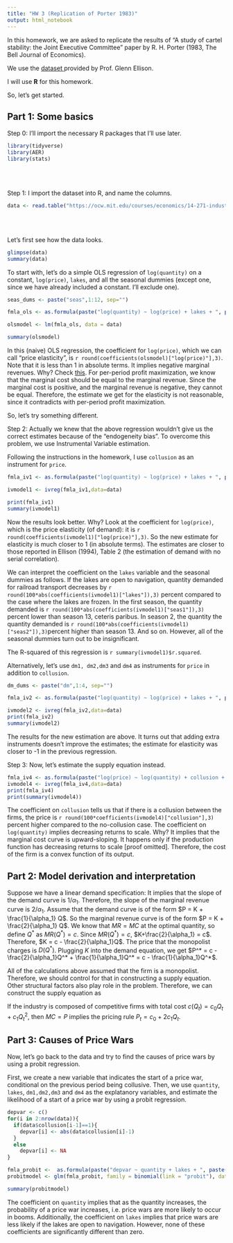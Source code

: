 ```yaml
---
title: "HW 3 (Replication of Porter 1983)"
output: html_notebook
---
```


In this homework, we are asked to replicate the results of "A study of cartel stability: the Joint Executive Committee" paper by R. H. Porter (1983, The Bell Journal of Economics).

We use the <a href="https://ocw.mit.edu/courses/economics/14-271-industrial-organization-i-fall-2013/assignments/Porter.prn"> dataset </a> provided by Prof. Glenn Ellison.

I will use <b>R</b> for this homework.

So, let's get started. 

<h2>Part 1: Some basics</h2>

Step 0: I'll import the necessary R packages that I'll use later.

```r
library(tidyverse)
library(AER)
library(stats)
```
<br></br>

Step 1: I import the dataset into R, and name the columns.
```r
data <- read.table("https://ocw.mit.edu/courses/economics/14-271-industrial-organization-i-fall-2013/assignments/Porter.prn", header = TRUE)

```
<br></br>

Let's first see how the data looks.
```r
glimpse(data)
summary(data)
```

To start with, let's do a simple OLS regression of ``` log(quantity)``` on a constant, ```
log(price)```, ```lakes```, and all the seasonal dummies (except one, since we have already included a constant. I'll exclude one). 

```r
seas_dums <- paste("seas",1:12, sep="")

fmla_ols <- as.formula(paste("log(quantity) ~ log(price) + lakes + ", paste(seas_dums, collapse= "+")))

olsmodel <- lm(fmla_ols, data = data)

summary(olsmodel)
```

In this (naive) OLS regression, the coefficient for `log(price)`, which we can call "price elasticity", is `r round(coefficients(olsmodel)["log(price)"],3)`. Note that it is less than 1 in absolute terms. It implies negative marginal revenues. Why? Check <a href="https://en.wikipedia.org/wiki/Marginal_revenue#Relationship_between_marginal_revenue_and_elasticity">this</a>. For per-period profit maximization, we know that the marginal cost should be equal to the marginal revenue. Since the marginal cost is positive, and the marginal revenue is negative, they cannot be equal. Therefore, the estimate we get for the elasticity is not reasonable, since it contradicts with per-period profit maximization.

So, let's try something different.

Step 2: Actually we knew that the above regression wouldn't give us the correct estimates because of the "endogeneity bias". To overcome this problem, we use Instrumental Variable estimation.

Following the instructions in the homework, I use `collusion` as an instrument for `price`.  

```r
fmla_iv1 <- as.formula(paste("log(quantity) ~ log(price) + lakes + ", paste(seas_dums, collapse= "+"),paste("| collusion + lakes + "),paste(seas_dums, collapse= "+")))

ivmodel1 <- ivreg(fmla_iv1,data=data)

print(fmla_iv1)
summary(ivmodel1)
```

Now the results look better. Why? Look at the coefficient for `log(price)`, which is the price elasticity (of demand): it is `r round(coefficients(ivmodel1)["log(price)"],3)`. So the new estimate for elasticity is much closer to 1 (in absolute terms). The estimates are closer to those reported in Ellison (1994), Table 2 (the estimation of demand with no serial correlation).

We can interpret the coefficient on the `lakes` variable and the seasonal dummies as follows. If the lakes are open to navigation, quantity demanded for railroad transport decreases by `r round(100*abs(coefficients(ivmodel1)["lakes"]),3)` percent compared to the case where the lakes are frozen. In the first season, the quantity demanded is `r round(100*abs(coefficients(ivmodel1)["seas1"]),3) ` percent lower than season 13, ceteris paribus. In season 2, the quantity  the quantity demanded is `r round(100*abs(coefficients(ivmodel1)["seas2"]),3) `percent higher than season 13. And so on. However, all of the seasonal dummies turn out to be insignificant.


The R-squared of this regression is `r summary(ivmodel1)$r.squared`.


Alternatively, let's use `dm1, dm2,dm3` and `dm4` as instruments for `price` in addition to `collusion`.
```r

dm_dums <- paste("dm",1:4, sep="")

fmla_iv2 <- as.formula(paste("log(quantity) ~ log(price) + lakes + ", paste(seas_dums, collapse= "+"),paste("|", paste(dm_dums,collapse = "+"), "+ collusion + lakes + "), paste(seas_dums,collapse="+")))

ivmodel2 <- ivreg(fmla_iv2,data=data)
print(fmla_iv2)
summary(ivmodel2)
```


The results for the new estimation are above. It turns out that adding extra instruments doesn't improve the estimates; the estimate for elasticity was closer to -1 in the previous regression.


Step 3: Now, let's estimate the supply equation instead. 

```r
fmla_iv4 <- as.formula(paste("log(price) ~ log(quantity) + collusion + ", paste(dm_dums, collapse= "+"),paste("+"),paste(seas_dums,collapse="+"),paste("| lakes + collusion + "),paste(dm_dums, collapse= "+"),paste("+"),paste(seas_dums,collapse ="+")))
ivmodel4 <- ivreg(fmla_iv4,data=data)
print(fmla_iv4)
print(summary(ivmodel4))


```

The coefficient on `collusion` tells us that if there is a collusion between the firms, the price is `r round(100*coefficients(ivmodel4)["collusion"],3)` percent higher compared to the no-collusion case. The coefficient on `log(quantity)` implies decreasing returns to scale. Why? It implies that the marginal cost curve is upward-sloping. It happens only if the production function has decreasing returns to scale [proof omitted]. Therefore, the cost of the firm is a convex function of its output.


<h2>Part 2: Model derivation and interpretation</h2>

Suppose we have a linear demand specification:
\begin{equation}
Q_t = \alpha_0 + \alpha_1 P_t + \alpha_2 Lakes_t + u_t
\end{equation}
It implies that the slope of the demand curve is $1/\alpha_1$. Therefore, the slope of the marginal revenue curve is $2/\alpha_1$. Assume that the demand curve is of the form $P = K + \frac{1}{\alpha_1} Q$. So the marginal revenue curve is of the form $P = K + \frac{2}{\alpha_1} Q$. We know that $MR=MC$ at the optimal quantity, so define $Q^*$ as $MR(Q^*) = c$. Since $MR(Q^*) = c$, $K+\frac{2}{\alpha_1} = c$. Therefore, $K = c - \frac{2}{\alpha_1}Q$. The price that the monopolist charges is $D(Q^*)$. Plugging $K$ into the demand equation, we get $P^* = c - \frac{2}{\alpha_1}Q^* + \frac{1}{\alpha_1}Q^* = c - \frac{1}{\alpha_1}Q^*$.


All of the calculations above assumed that the firm is a monopolist. Therefore, we should control for that in constructing a supply equation. Other structural factors also play role in the problem. Therefore, we can construct the supply equation as 

\begin{equation}
P_t = \beta_0 + \beta_1 Q_t + \beta_2 S_t + \beta_3 I_t + v_t
\end{equation}


If the industry is composed of competitive firms with total cost $c(Q_t) = c_0 Q_t + c_1 Q_t^2$, then $MC = P$ implies the pricing rule $P_t = c_0 + 2c_1 Q_t$. 

<h2> Part 3: Causes of Price Wars </h2>

Now, let's go back to the data and try to find the causes of price wars by using a probit regression. 

First, we create a new variable that indicates the start of a price war, conditional on the previous period being collusive. Then, we use `quantity`, `lakes`, `dm1,dm2,dm3` and `dm4` as the explatanory variables, and estimate the likelihood of a start of a price war by using a probit regression.

```r
depvar <- c()
for(i in 2:nrow(data)){
  if(data$collusion[i-1]==1){
    depvar[i] <- abs(data$collusion[i]-1)
  }
  else
    depvar[i] <- NA
}

fmla_probit <-  as.formula(paste("depvar ~ quantity + lakes + ", paste(dm_dums, collapse= "+")))
probitmodel <- glm(fmla_probit, family = binomial(link = "probit"), data = data)

summary(probitmodel)

```

The coefficient on `quantity` implies that as the quantity increases, the probability of a price war increases, i.e. price wars are more likely to occur in booms. Additionally, the coefficient on `lakes` implies that price wars are less likely if the lakes are open to navigation. However, none of these coefficients are significantly different than zero.












